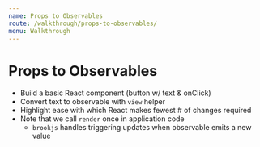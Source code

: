 ```yaml
---
name: Props to Observables
route: /walkthrough/props-to-observables/
menu: Walkthrough
---
```


# Props to Observables

- Build a basic React component (button w/ text & onClick)
- Convert text to observable with `view` helper
- Highlight ease with which React makes fewest # of changes required
- Note that we call `render` once in application code
  - `brookjs` handles triggering updates when observable emits a new value
